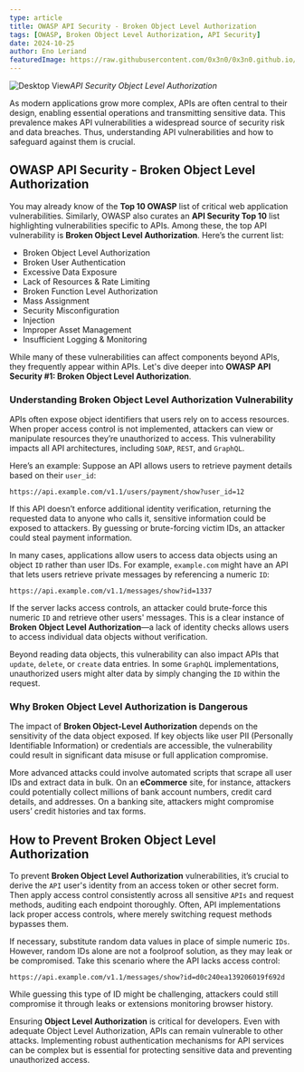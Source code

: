 ```yaml
---
type: article
title: OWASP API Security - Broken Object Level Authorization
tags: [OWASP, Broken Object Level Authorization, API Security]
date: 2024-10-25
author: Eno Leriand
featuredImage: https://raw.githubusercontent.com/0x3n0/0x3n0.github.io/master/assets/img/blogging/API_Security.jpg
---
```


![Desktop View](https://raw.githubusercontent.com/0x3n0/0x3n0.github.io/master/assets/img/blogging/API_Security.jpg)_API Security Object Level Authorization_

As modern applications grow more complex, APIs are often central to their design, enabling essential operations and transmitting sensitive data. This prevalence makes API vulnerabilities a widespread source of security risk and data breaches. Thus, understanding API vulnerabilities and how to safeguard against them is crucial.

## OWASP API Security - Broken Object Level Authorization

You may already know of the **Top 10 OWASP** list of critical web application vulnerabilities. Similarly, OWASP also curates an **API Security Top 10** list highlighting vulnerabilities specific to APIs. Among these, the top API vulnerability is **Broken Object Level Authorization**. Here’s the current list:

- Broken Object Level Authorization
- Broken User Authentication
- Excessive Data Exposure
- Lack of Resources & Rate Limiting
- Broken Function Level Authorization
- Mass Assignment
- Security Misconfiguration
- Injection
- Improper Asset Management
- Insufficient Logging & Monitoring

While many of these vulnerabilities can affect components beyond APIs, they frequently appear within APIs. Let's dive deeper into **OWASP API Security #1: Broken Object Level Authorization**.

### Understanding Broken Object Level Authorization Vulnerability

APIs often expose object identifiers that users rely on to access resources. When proper access control is not implemented, attackers can view or manipulate resources they’re unauthorized to access. This vulnerability impacts all API architectures, including `SOAP`, `REST`, and `GraphQL`.

Here’s an example: Suppose an API allows users to retrieve payment details based on their `user_id`:

```url
https://api.example.com/v1.1/users/payment/show?user_id=12
```

If this API doesn’t enforce additional identity verification, returning the requested data to anyone who calls it, sensitive information could be exposed to attackers. By guessing or brute-forcing victim IDs, an attacker could steal payment information.

In many cases, applications allow users to access data objects using an object `ID` rather than user IDs. For example, `example.com` might have an API that lets users retrieve private messages by referencing a numeric `ID`:

```url
https://api.example.com/v1.1/messages/show?id=1337
```

If the server lacks access controls, an attacker could brute-force this numeric `ID` and retrieve other users' messages. This is a clear instance of **Broken Object Level Authorization**—a lack of identity checks allows users to access individual data objects without verification.

Beyond reading data objects, this vulnerability can also impact APIs that `update`, `delete`, or `create` data entries. In some `GraphQL` implementations, unauthorized users might alter data by simply changing the `ID` within the request.

### Why Broken Object Level Authorization is Dangerous

The impact of **Broken Object-Level Authorization** depends on the sensitivity of the data object exposed. If key objects like user PII (Personally Identifiable Information) or credentials are accessible, the vulnerability could result in significant data misuse or full application compromise.

More advanced attacks could involve automated scripts that scrape all user IDs and extract data in bulk. On an **eCommerce** site, for instance, attackers could potentially collect millions of bank account numbers, credit card details, and addresses. On a banking site, attackers might compromise users’ credit histories and tax forms.

## How to Prevent Broken Object Level Authorization

To prevent **Broken Object Level Authorization** vulnerabilities, it’s crucial to derive the `API` user's identity from an access token or other secret form. Then apply access control consistently across all sensitive `APIs` and request methods, auditing each endpoint thoroughly. Often, API implementations lack proper access controls, where merely switching request methods bypasses them.

If necessary, substitute random data values in place of simple numeric `IDs`. However, random IDs alone are not a foolproof solution, as they may leak or be compromised. Take this scenario where the API lacks access control:

```url
https://api.example.com/v1.1/messages/show?id=d0c240ea139206019f692d
```

While guessing this type of ID might be challenging, attackers could still compromise it through leaks or extensions monitoring browser history.

Ensuring **Object Level Authorization** is critical for developers. Even with adequate Object Level Authorization, APIs can remain vulnerable to other attacks. Implementing robust authentication mechanisms for API services can be complex but is essential for protecting sensitive data and preventing unauthorized access.
